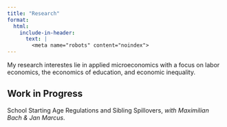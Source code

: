 ```yaml
---
title: "Research"
format: 
  html:
    include-in-header:
      text: |
        <meta name="robots" content="noindex">
---
```


My research interestes lie in applied microeconomics with a focus on labor economics, the economics of education, and economic inequality.

## Work in Progress
School Starting Age Regulations and Sibling Spillovers, *with Maximilian Bach & Jan Marcus*.
